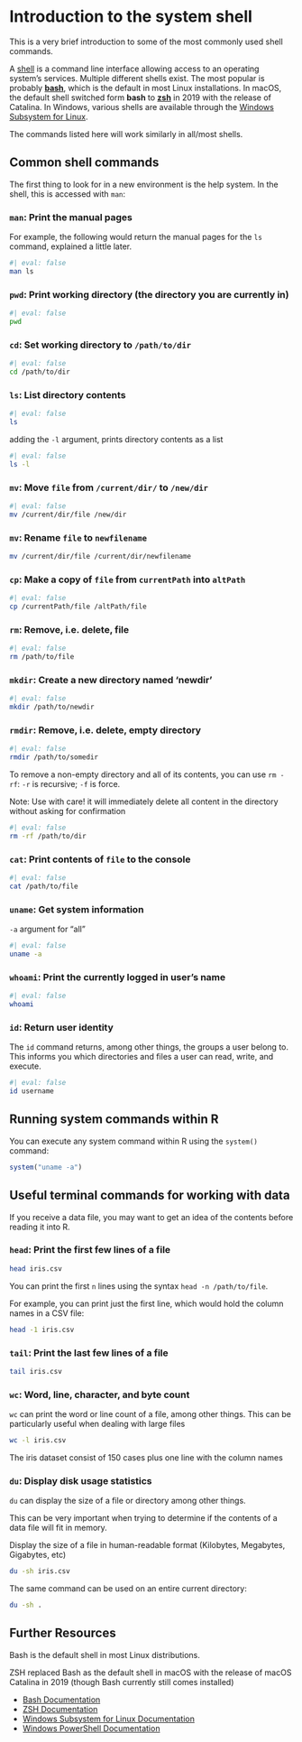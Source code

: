 # Introduction to the system shell {#shell}

This is a very brief introduction to some of the most commonly used shell commands.

A [shell](https://en.wikipedia.org/wiki/Unix_shell) is a command line interface allowing access to 
an operating system's services. Multiple different shells exist. The most popular is probably 
[**bash**](https://en.wikipedia.org/wiki/Bash_%28Unix_shell%29), which is the default in most Linux 
installations. In macOS, the default shell switched form **bash** to 
[**zsh**](https://en.wikipedia.org/wiki/Z_shell) in 2019 with the release of Catalina. In Windows,
various shells are available through the 
[Windows Subsystem for Linux](https://en.wikipedia.org/wiki/Windows_Subsystem_for_Linux).

The commands listed here will work similarly in all/most shells.

## Common shell commands

The first thing to look for in a new environment is the help system. In the shell, this is accessed with `man`:

### `man`: Print the manual pages

For example, the following would return the manual pages for the `ls` command, explained
a little later.

```bash
#| eval: false
man ls
```

### `pwd`: Print working directory (the directory you are currently in)

```bash
#| eval: false
pwd
```

### `cd`: Set working directory to `/path/to/dir`

```bash
#| eval: false
cd /path/to/dir
```

### `ls`: List directory contents

```bash
#| eval: false
ls
```

adding the `-l` argument, prints directory contents as a list

```bash
#| eval: false
ls -l
```

### `mv`: Move `file` from `/current/dir/` to `/new/dir`  

```bash
#| eval: false
mv /current/dir/file /new/dir
```

### `mv`: Rename `file` to `newfilename` 

```bash
mv /current/dir/file /current/dir/newfilename
```

### `cp`: Make a copy of `file` from `currentPath` into `altPath`

```bash
#| eval: false
cp /currentPath/file /altPath/file
```

### `rm`: Remove, i.e. delete, file

```bash
#| eval: false
rm /path/to/file
```

### `mkdir`: Create a new directory named 'newdir'

```bash
#| eval: false
mkdir /path/to/newdir
```

### `rmdir`: Remove, i.e. delete, **empty** directory

```bash
#| eval: false
rmdir /path/to/somedir
```

To remove a non-empty directory and all of its contents, you can use `rm -rf`:
`-r` is recursive; `-f` is force.

Note: Use with care! it will immediately delete all content in the directory without
asking for confirmation

```bash
#| eval: false
rm -rf /path/to/dir
```

### `cat`: Print contents of `file` to the console

```bash
#| eval: false
cat /path/to/file
```

### `uname`: Get system information

`-a` argument for "all"

```bash
#| eval: false
uname -a
```

### `whoami`: Print the currently logged in user's name

```bash
#| eval: false
whoami
```

### `id`: Return user identity

The `id` command returns, among other things, the groups a user belong to.
This informs you which directories and files a user can read, write, and execute.

```bash
#| eval: false
id username
```

## Running system commands within R

You can execute any system command within R using the `system()` command:

```r
system("uname -a")
```

## Useful terminal commands for working with data

If you receive a data file, you may want to get an idea of the contents before reading it
into R.

### `head`: Print the first few lines of a file

```bash
head iris.csv
```

You can print the first `n` lines using the syntax `head -n /path/to/file`.

For example, you can print just the first line, which would hold the column names in a
CSV file:

```bash
head -1 iris.csv
```

### `tail`: Print the last few lines of a file

```bash
tail iris.csv
```

### `wc`: Word, line, character, and byte count

`wc` can print the word or line count of a file, among other things. This can be 
particularly useful when dealing with large files

```bash
wc -l iris.csv
```

The iris dataset consist of 150 cases plus one line with the column names

### `du`: Display disk usage statistics

`du` can display the size of a file or directory among other things.

This can be very important when trying to determine if the contents of a data file will fit in memory.

Display the size of a file in human-readable format (Kilobytes, Megabytes, Gigabytes, etc)

```bash
du -sh iris.csv
```

The same command can be used on an entire current directory:

```bash
du -sh .
```

## Further Resources

Bash is the default shell in most Linux distributions. 

ZSH replaced Bash as the default
shell in macOS with the release of macOS Catalina in 2019 (though Bash currently still
comes installed)

- [Bash Documentation](https://www.gnu.org/software/bash/manual/)
- [ZSH Documentation](https://zsh.sourceforge.io/Doc/)
- [Windows Subsystem for Linux Documentation](https://learn.microsoft.com/en-us/windows/wsl/about)
- [Windows PowerShell Documentation](https://learn.microsoft.com/en-us/powershell/)
